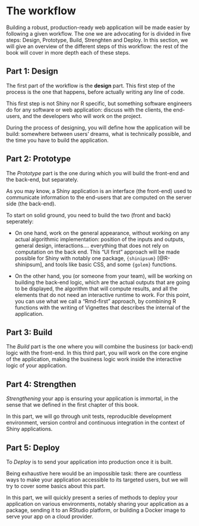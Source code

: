 # The workflow {#workflow}

Building a robust, production-ready web application will be made easier by following a given workflow. 
The one we are advocating for is divided in five steps: Design, Prototype, Build, Strenghten and Deploy. 
In this section, we will give an overview of the different steps of this workflow: the rest of the book will cover in more depth each of these steps. 

## Part 1: Design 

The first part of the workflow is the __design__ part. 
This first step of the process is the one that happens, before actually writing any line of code. 

This first step is not Shiny nor R specific, but something software engineers do for any software or web application: discuss with the clients, the end-users, and the developers who will work on the project. 

During the process of designing, you will define how the application will be build: somewhere between users' dreams, what is technically possible, and the time you have to build the application.  

## Part 2: Prototype 

The _Prototype_ part is the one during which you will build the front-end and the back-end, but separately.

As you may know, a Shiny application is an interface (the front-end) used to communicate information to the end-users that are computed on the server side (the back-end). 

To start on solid ground, you need to build the two (front and back) seperately: 

+ On one hand, work on the general appearance, without working on any actual algorithmic implementation: position of the inputs and outputs, general design, interactions.... everything that does not rely on computation on the back end. 
This "UI first" approach will be made possible for Shiny with notably one package, `{shinipsum}` [@R-shinipsum], and tools like basic CSS, and some `{golem}` functions.

+ On the other hand, you (or someone from your team), will be working on building the back-end logic, which are the actual outputs that are going to be displayed, the algorithm that will compute results, and all the elements that do not need an interactive runtime to work. 
For this point, you can use what we call a "Rmd-first" approach, by combining R functions with the writing of Vignettes that describes the internal of the application. 

## Part 3: Build 

The _Build_ part is the one where you will combine the business (or back-end) logic with the front-end. 
In this third part, you will work on the core engine of the application, making the business logic work inside the interactive logic of your application. 

## Part 4: Strengthen 

_Strengthening_ your app is ensuring your application is immortal, in the sense that we defined in the first chapter of this book.

In this part, we will go through unit tests, reproducible development environment, version control and continuous integration in the context of Shiny applications.

## Part 5: Deploy 

To _Deploy_ is to send your application into production once it is built.

Being exhaustive here would be an impossible task: there are countless ways to make your application accessible to its targeted users, but we will try to cover some basics about this part. 

In this part, we will quickly present a series of methods to deploy your application on various environments, notably sharing your application as a package, sending it to an RStudio platform, or building a Docker image to serve your app on a cloud provider. 
